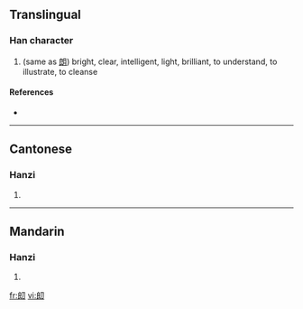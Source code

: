 ==Translingual==

===Han character===
{{Han char|rn=18|rad=刀|as=07|sn=9|four=|canj=戈戈尸竹 (IISH), 戈女尸竹 (IVSH)}}

# (same as [[朗]]) bright, clear, intelligent, light, brilliant, to understand, to illustrate, to cleanse

====References====
* {{Han ref|kx=0140.290|hdz=10338.150|uh=34EA|ud=13546}}

----

==Cantonese==

===Hanzi===
{{yue-hanzi|jyut=|y=long5}}

# {{defn|Cantonese}}

----

==Mandarin==

===Hanzi===
{{cmn-hanzi|pin=[[lǎng]] ([[lang3]])|wg=lang<sup>3</sup>}}

# {{defn|Mandarin}}

[[fr:㓪]]
[[vi:㓪]]